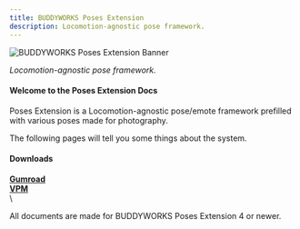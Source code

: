 ```yaml
---
title: BUDDYWORKS Poses Extension
description: Locomotion-agnostic pose framework.
---
```


![BUDDYWORKS Poses Extension Banner](./img/banner.webp)  

*Locomotion-agnostic pose framework.*

#### Welcome to the Poses Extension Docs
Poses Extension is a Locomotion-agnostic pose/emote framework prefilled with various poses made for photography.  

The following pages will tell you some things about the system.

#### Downloads
<a href="https://buddyworks.gumroad.com/"><b>Gumroad</b></a>  
<a href="https://repo.buddyworks.wtf/"><b>VPM</b></a>  
\
<Aside> All documents are made for BUDDYWORKS Poses Extension 4 or newer.</Aside>